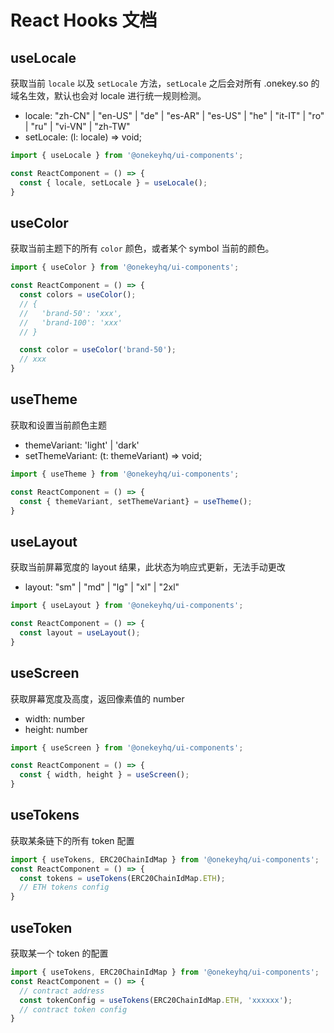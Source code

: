 
<Meta title="Basic/Hooks" />

# React Hooks 文档

## useLocale

获取当前 `locale` 以及 `setLocale` 方法，`setLocale` 之后会对所有 .onekey.so 的域名生效，默认也会对 locale 进行统一规则检测。

- locale: "zh-CN" | "en-US" | "de" | "es-AR" | "es-US" | "he" | "it-IT" | "ro" | "ru" | "vi-VN" | "zh-TW"
- setLocale: (l: locale) => void;

```js
import { useLocale } from '@onekeyhq/ui-components';

const ReactComponent = () => {
  const { locale, setLocale } = useLocale();
}
```

## useColor

获取当前主题下的所有 `color` 颜色，或者某个 symbol 当前的颜色。

```js
import { useColor } from '@onekeyhq/ui-components';

const ReactComponent = () => {
  const colors = useColor();
  // {
  //   'brand-50': 'xxx',
  //   'brand-100': 'xxx'
  // }

  const color = useColor('brand-50');
  // xxx
}
```

## useTheme

获取和设置当前颜色主题

- themeVariant: 'light' | 'dark'
- setThemeVariant: (t: themeVariant) => void;

```js
import { useTheme } from '@onekeyhq/ui-components';

const ReactComponent = () => {
  const { themeVariant, setThemeVariant} = useTheme();
}
```

## useLayout

获取当前屏幕宽度的 layout 结果，此状态为响应式更新，无法手动更改

- layout: "sm" | "md" | "lg" | "xl" | "2xl"

```js
import { useLayout } from '@onekeyhq/ui-components';

const ReactComponent = () => {
  const layout = useLayout();
}
```

## useScreen

获取屏幕宽度及高度，返回像素值的 number

- width: number
- height: number

```js
import { useScreen } from '@onekeyhq/ui-components';

const ReactComponent = () => {
  const { width, height } = useScreen();
}
```

## useTokens

获取某条链下的所有 token 配置

```js
import { useTokens, ERC20ChainIdMap } from '@onekeyhq/ui-components';
const ReactComponent = () => {
  const tokens = useTokens(ERC20ChainIdMap.ETH);
  // ETH tokens config
}
```

## useToken

获取某一个 token 的配置

```js
import { useTokens, ERC20ChainIdMap } from '@onekeyhq/ui-components';
const ReactComponent = () => {
  // contract address
  const tokenConfig = useTokens(ERC20ChainIdMap.ETH, 'xxxxxx');
  // contract token config
}
```